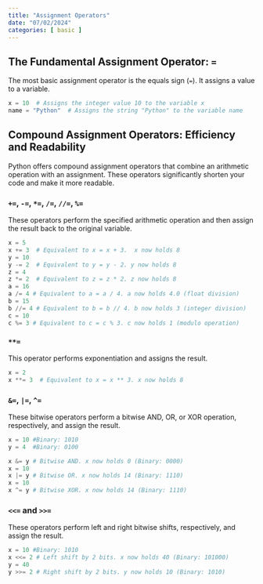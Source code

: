 ```yaml
---
title: "Assignment Operators"
date: "07/02/2024"
categories: [ basic ]
---
```


## The Fundamental Assignment Operator: `=`

The most basic assignment operator is the equals sign (`=`). It assigns a value to a variable.

```python
x = 10  # Assigns the integer value 10 to the variable x
name = "Python"  # Assigns the string "Python" to the variable name
```


## Compound Assignment Operators: Efficiency and Readability

Python offers compound assignment operators that combine an arithmetic operation with an assignment. These operators significantly shorten your code and make it more readable.


### `+=`, `-=`, `*=`, `/=`, `//=`, `%=`

These operators perform the specified arithmetic operation and then assign the result back to the original variable.

```python
x = 5
x += 3  # Equivalent to x = x + 3.  x now holds 8
y = 10
y -= 2  # Equivalent to y = y - 2. y now holds 8
z = 4
z *= 2  # Equivalent to z = z * 2. z now holds 8
a = 16
a /= 4 # Equivalent to a = a / 4. a now holds 4.0 (float division)
b = 15
b //= 4 # Equivalent to b = b // 4. b now holds 3 (integer division)
c = 10
c %= 3 # Equivalent to c = c % 3. c now holds 1 (modulo operation)

```

### `**=`

This operator performs exponentiation and assigns the result.

```python
x = 2
x **= 3  # Equivalent to x = x ** 3. x now holds 8
```


### `&=`, `|=`, `^=`

These bitwise operators perform a bitwise AND, OR, or XOR operation, respectively, and assign the result.

```python
x = 10 #Binary: 1010
y = 4  #Binary: 0100

x &= y # Bitwise AND. x now holds 0 (Binary: 0000)
x = 10
x |= y # Bitwise OR. x now holds 14 (Binary: 1110)
x = 10
x ^= y # Bitwise XOR. x now holds 14 (Binary: 1110)

```

### `<<=` and `>>=`

These operators perform left and right bitwise shifts, respectively, and assign the result.

```python
x = 10 #Binary: 1010
x <<= 2 # Left shift by 2 bits. x now holds 40 (Binary: 101000)
y = 40
y >>= 2 # Right shift by 2 bits. y now holds 10 (Binary: 1010)
```